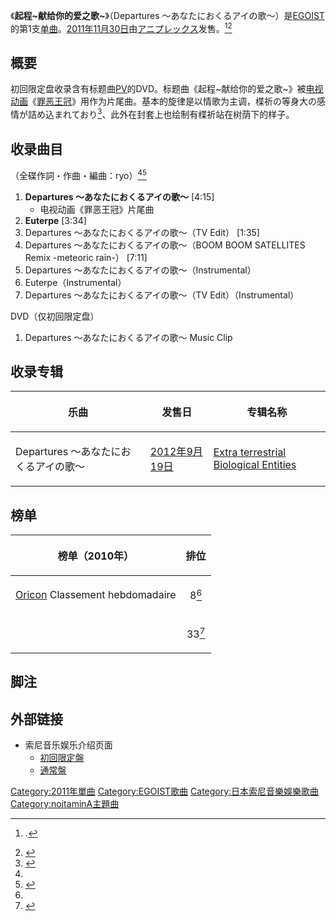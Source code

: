 {{noteTA
|T=zh-cn:起程~献给你的爱之歌~; zh-tw:Departures~送給你的愛之歌~; zh-hant:Departures~送給你的愛之歌~; <!--zh:Departures ～あなたにおくるアイの歌～-->
|G1=Anime
|1=zh-cn:自我主张; zh-tw:EGOIST; zh-hant:EGOIST; <!--zh:EGOIST-->
|2=zh-cn:行星生物; zh-tw:Extra terrestrial Biological Entities; zh-hant:Extra terrestrial Biological Entities; <!--zh:Extra terrestrial 
-->
|3=zh-cn:起程~献给你的爱之歌~; zh-tw:Departures~送給你的愛之歌~; zh-hant:Departures~送給你的愛之歌~; <!--zh:Departures ～あなたにおくるアイの歌～-->

|4=zh-cn:无名怪物; zh-tw:無名的怪物; zh-hant:無名的怪物; <!--zh:名前のない怪物-->
|5=zh-cn:与你同行; zh-tw:All Alone With You; zh-hant:All Alone With You; <!--zh:All Alone With You-->
|6=zh-cn:重启命运; zh-tw:Reloaded; zh-hant:Reloaded; <!--zh:リローデッド-->
|7=zh-cn:行星; zh-tw:Planetes; zh-hant:Planetes; <!--zh:Planetes-->
}}

{{Infobox Single <!-- プロジェクト:楽曲 をご覧ください -->|Name=Departures 〜あなたにおくるアイの歌〜|Artist=[[EGOIST|EGOIST]]|Album=[[Extra_terrestrial_Biological_Entities|Extra terrestrial Biological Entities]]|A-side=|B-side=Euterpe|Released=[[2011年|2011年]][[11月30日|11月30日]]|Format=[[シングル|マキシシングル]]|Recorded=|Genre=[[J-POP|J-POP]]（[[アニメソング|アニメソング]]）|Length=26分30秒|Label=[[アニプレックス|アニプレックス]]<br/>SVWC-7796（初回限定盤）<br/>SVWC-7798（通常盤）|Writer=ryo|Producer=|Certification=
|Chart position=
*週間8位<small>（[[オリコンチャート|オリコン]]）</small> 
*デイリー5位<small>（オリコン）</small> 
*2011年12月度月間25位<small>（オリコン）</small> 
*登場回数21回<small>（オリコン）</small> 
*20位<small>（[[ビルボード#Billboard_JAPANのチャート|Billboard JAPAN HOT 100]]）</small> 
*7位<small>（Billboard JAPAN Hot Singles Sales）</small> 
*2位<small>（Billboard JAPAN Hot Animation）</small> 
*11位<small>（[[COUNT_DOWN_TV|CDTV]]）</small> 
*登場回数10回<small>（CDTV）</small> 
*7位<small>（[[サウンドスキャンジャパン|サウンドスキャン]]）</small> 
*33位<small>（[[FRIDAY_SUPER_COUNTDOWN_50|FRIDAY SUPER COUNTDOWN 50]]）</small>|Last single=|This single='''Departures 〜あなたにおくるアイの歌〜'''<br/>（2011年）|Next single=[[The_Everlasting_Guilty_Crown|The Everlasting Guilty Crown]]<br/>（[[2012年|2012年]]）
|Misc={{Extra track listing  | Album = Extra terrestrial Biological Entities  | Type = studio  | prev_track = Planetes  | prev_no = 11  | this_track = '''Departures 〜あなたにおくるアイの歌〜'''  | track_no = 12  | next_track =    | next_no =  }}}}
《'''起程~献给你的爱之歌~'''》（Departures 〜あなたにおくるアイの歌〜）是[[EGOIST|EGOIST]]的第1支[[单曲|单曲]]。[[2011年|2011年]][[11月30日|11月30日]]由[[Aniplex|アニプレックス]]发售。<ref>{{ja}} {{Lien web|url=http://www.egoist-inori.jp/|title=Site officiel de EGOIST|author=[[supercell|supercell]]|accessdate=2012-07-04}}.</ref><ref name="Departures-Oricon">{{cite web|url=http://www.oricon.co.jp/prof/artist/550458/products/music/937994/1/|title=Departures ～Anata ni Okuru Ai no Uta～|author=[[Oricon|Oricon]]|accessdate=2012-07-04|language=ja|archiveurl=https://archive.today/20120911025813/http://www.oricon.co.jp/prof/artist/550458/products/music/937994/1/|archivedate=2012-09-11|dead-url=no}}</ref>

== 概要 ==
初回限定盘收录含有标题曲[[音樂錄影帶|PV]]的DVD。标题曲《起程~献给你的爱之歌~》被[[日本電視動畫|电视动画]]《[[罪惡王冠|罪恶王冠]]》用作为片尾曲。基本的旋律是以情歌为主调，楪祈の等身大の感情が詰め込まれており<ref>{{Cite interview|date=|subject=supercell|url=http://www.werockcity.com/2011/11/40399.html/2|title=supercell スペシャルインタビュー|program=[[We_Rock|We Rock City]]|accessdate=2012-02-13|language=ja|archiveurl=https://archive.today/20120919190534/http://www.werockcity.com/2011/11/40399.html/2|archivedate=2012-09-19|deadurl=yes}}</ref>、此外在封套上也绘制有楪祈站在树荫下的样子。

== 收录曲目 ==
（全碟作詞・作曲・編曲：ryo）<ref name="Departures-Oricon" /><ref name="Departures-mora">{{cite web|url=http://mora.jp/package/80307744/SVWC07798/|title=Departures ～Anata ni Okuru Ai no Uta～|author=mora|accessdate=2012-07-04|deadurl=yes|archiveurl=https://web.archive.org/web/20120605082552/http://mora.jp/package/80307744/SVWC07798/|archivedate=2012-06-05|language=ja}}</ref>
# '''Departures 〜あなたにおくるアイの歌〜''' [4:15]
#* 电视动画《罪恶王冠》片尾曲
# '''Euterpe''' [3:34]
# Departures 〜あなたにおくるアイの歌〜（TV Edit） [1:35]
# Departures 〜あなたにおくるアイの歌〜（BOOM BOOM SATELLITES Remix -meteoric rain-） [7:11]
# Departures 〜あなたにおくるアイの歌〜（Instrumental）
# Euterpe（Instrumental）
# Departures 〜あなたにおくるアイの歌〜（TV Edit）（Instrumental）
; DVD（仅初回限定盘）
# Departures 〜あなたにおくるアイの歌〜 Music Clip

== 收录专辑 ==
{| class="wikitable" style="margin-bottom: 10px;"
!乐曲
!发售日
!专辑名称
|-
| Departures 〜あなたにおくるアイの歌〜
|[[2012年|2012年]][[9月19日|9月19日]]
|[[Extra_terrestrial_Biological_Entities|Extra terrestrial Biological Entities]]
|}

== 榜单 ==
{|class="wikitable"
!榜单（2010年）
!排位
|-
|[[Oricon|Oricon]] Classement hebdomadaire
|align="center"|8<ref name="Departures-Oricon" />
|-
|{{link-ja|FRIDAY SUPER COUNTDOWN 50|FRIDAY SUPER COUNTDOWN 50|FRIDAY SUPER COUNTDOWN 50}}
|align="center"|33<ref name="nomsingle-FSC50">{{cite web|url=http://www.joqr.co.jp/blog/supacan/archives/2011/12/index.html|title=Departures ～Anata ni Okuru Ai no Uta～|publisher=FRIDAY SUPER COUNTDOWN 50|accessdate=2012-07-04|language=ja|archiveurl=https://archive.today/20130702174113/http://www.joqr.co.jp/blog/supacan/archives/2011/12/index.html|archivedate=2013-07-02|dead-url=no}}</ref>
|}

== 脚注 ==
{{Reflist}}

== 外部链接 ==
* 索尼音乐娱乐介绍页面
**  [https://web.archive.org/web/20160311170519/http://www.sonymusic.co.jp/Music/Arch/SV/egoist/SVWC-7796/ 初回限定盤]
**  [https://web.archive.org/web/20160308002443/http://www.sonymusic.co.jp/Music/Arch/SV/egoist/SVWC-7798/ 通常盤]

{{EGOIST}}
{{DEFAULTSORT:Departures ～Anata ni Okuru Ai no Uta～}}
[[Category:2011年單曲|Category:2011年單曲]]
[[Category:EGOIST歌曲|Category:EGOIST歌曲]]
[[Category:日本索尼音樂娛樂歌曲|Category:日本索尼音樂娛樂歌曲]]
[[Category:noitaminA主題曲|Category:noitaminA主題曲]]
